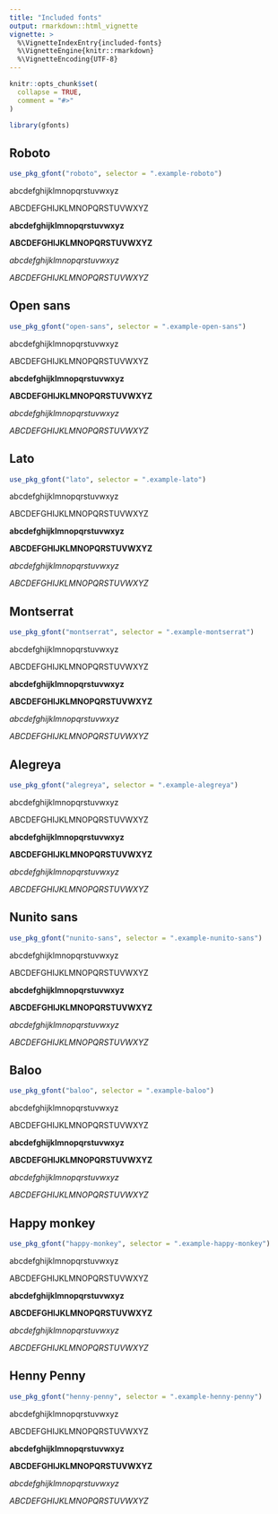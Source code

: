 ```yaml
---
title: "Included fonts"
output: rmarkdown::html_vignette
vignette: >
  %\VignetteIndexEntry{included-fonts}
  %\VignetteEngine{knitr::rmarkdown}
  %\VignetteEncoding{UTF-8}
---
```


```r
knitr::opts_chunk$set(
  collapse = TRUE,
  comment = "#>"
)
```

```r
library(gfonts)
```



## Roboto

```r
use_pkg_gfont("roboto", selector = ".example-roboto")
```

<div class="example-roboto">
<p>abcdefghijklmnopqrstuvwxyz</p>
<p>ABCDEFGHIJKLMNOPQRSTUVWXYZ</p>
<p style="font-weight: bold;">abcdefghijklmnopqrstuvwxyz</p>
<p style="font-weight: bold;">ABCDEFGHIJKLMNOPQRSTUVWXYZ</p>
<p style="font-style: italic;">abcdefghijklmnopqrstuvwxyz</p>
<p style="font-style: italic;">ABCDEFGHIJKLMNOPQRSTUVWXYZ</p>
</div>


## Open sans

```r
use_pkg_gfont("open-sans", selector = ".example-open-sans")
```

<div class="example-open-sans">
<p>abcdefghijklmnopqrstuvwxyz</p>
<p>ABCDEFGHIJKLMNOPQRSTUVWXYZ</p>
<p style="font-weight: bold;">abcdefghijklmnopqrstuvwxyz</p>
<p style="font-weight: bold;">ABCDEFGHIJKLMNOPQRSTUVWXYZ</p>
<p style="font-style: italic;">abcdefghijklmnopqrstuvwxyz</p>
<p style="font-style: italic;">ABCDEFGHIJKLMNOPQRSTUVWXYZ</p>
</div>


## Lato

```r
use_pkg_gfont("lato", selector = ".example-lato")
```

<div class="example-lato">
<p>abcdefghijklmnopqrstuvwxyz</p>
<p>ABCDEFGHIJKLMNOPQRSTUVWXYZ</p>
<p style="font-weight: bold;">abcdefghijklmnopqrstuvwxyz</p>
<p style="font-weight: bold;">ABCDEFGHIJKLMNOPQRSTUVWXYZ</p>
<p style="font-style: italic;">abcdefghijklmnopqrstuvwxyz</p>
<p style="font-style: italic;">ABCDEFGHIJKLMNOPQRSTUVWXYZ</p>
</div>



## Montserrat

```r
use_pkg_gfont("montserrat", selector = ".example-montserrat")
```

<div class="example-montserrat">
<p>abcdefghijklmnopqrstuvwxyz</p>
<p>ABCDEFGHIJKLMNOPQRSTUVWXYZ</p>
<p style="font-weight: bold;">abcdefghijklmnopqrstuvwxyz</p>
<p style="font-weight: bold;">ABCDEFGHIJKLMNOPQRSTUVWXYZ</p>
<p style="font-style: italic;">abcdefghijklmnopqrstuvwxyz</p>
<p style="font-style: italic;">ABCDEFGHIJKLMNOPQRSTUVWXYZ</p>
</div>


## Alegreya

```r
use_pkg_gfont("alegreya", selector = ".example-alegreya")
```

<div class="example-alegreya">
<p>abcdefghijklmnopqrstuvwxyz</p>
<p>ABCDEFGHIJKLMNOPQRSTUVWXYZ</p>
<p style="font-weight: bold;">abcdefghijklmnopqrstuvwxyz</p>
<p style="font-weight: bold;">ABCDEFGHIJKLMNOPQRSTUVWXYZ</p>
<p style="font-style: italic;">abcdefghijklmnopqrstuvwxyz</p>
<p style="font-style: italic;">ABCDEFGHIJKLMNOPQRSTUVWXYZ</p>
</div>



## Nunito sans

```r
use_pkg_gfont("nunito-sans", selector = ".example-nunito-sans")
```

<div class="example-nunito-sans">
<p>abcdefghijklmnopqrstuvwxyz</p>
<p>ABCDEFGHIJKLMNOPQRSTUVWXYZ</p>
<p style="font-weight: bold;">abcdefghijklmnopqrstuvwxyz</p>
<p style="font-weight: bold;">ABCDEFGHIJKLMNOPQRSTUVWXYZ</p>
<p style="font-style: italic;">abcdefghijklmnopqrstuvwxyz</p>
<p style="font-style: italic;">ABCDEFGHIJKLMNOPQRSTUVWXYZ</p>
</div>



## Baloo

```r
use_pkg_gfont("baloo", selector = ".example-baloo")
```

<div class="example-baloo">
<p>abcdefghijklmnopqrstuvwxyz</p>
<p>ABCDEFGHIJKLMNOPQRSTUVWXYZ</p>
<p style="font-weight: bold;">abcdefghijklmnopqrstuvwxyz</p>
<p style="font-weight: bold;">ABCDEFGHIJKLMNOPQRSTUVWXYZ</p>
<p style="font-style: italic;">abcdefghijklmnopqrstuvwxyz</p>
<p style="font-style: italic;">ABCDEFGHIJKLMNOPQRSTUVWXYZ</p>
</div>



## Happy monkey

```r
use_pkg_gfont("happy-monkey", selector = ".example-happy-monkey")
```

<div class="example-happy-monkey">
<p>abcdefghijklmnopqrstuvwxyz</p>
<p>ABCDEFGHIJKLMNOPQRSTUVWXYZ</p>
<p style="font-weight: bold;">abcdefghijklmnopqrstuvwxyz</p>
<p style="font-weight: bold;">ABCDEFGHIJKLMNOPQRSTUVWXYZ</p>
<p style="font-style: italic;">abcdefghijklmnopqrstuvwxyz</p>
<p style="font-style: italic;">ABCDEFGHIJKLMNOPQRSTUVWXYZ</p>
</div>



## Henny Penny

```r
use_pkg_gfont("henny-penny", selector = ".example-henny-penny")
```

<div class="example-henny-penny">
<p>abcdefghijklmnopqrstuvwxyz</p>
<p>ABCDEFGHIJKLMNOPQRSTUVWXYZ</p>
<p style="font-weight: bold;">abcdefghijklmnopqrstuvwxyz</p>
<p style="font-weight: bold;">ABCDEFGHIJKLMNOPQRSTUVWXYZ</p>
<p style="font-style: italic;">abcdefghijklmnopqrstuvwxyz</p>
<p style="font-style: italic;">ABCDEFGHIJKLMNOPQRSTUVWXYZ</p>
</div>






